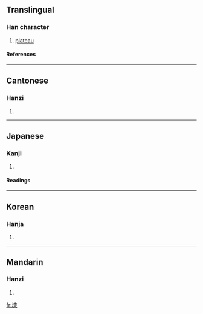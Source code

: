==Translingual==
===Han character===
{{Han char|rn=32|rad=土|as=11|sn=14|four=4413<sub>4</sub>|canj=土大大大 (GKKK)}}
# [[plateau]]
====References====
{{Han ref|kx=0237.090|dkj=05401|dj=0475.160|hdz=10479.030|uh=587D|ud=22653|bh=B9D7|bd=47575}}
----
==Cantonese==
===Hanzi===
{{yue-hanzi|jyut=|y=song2}}
# {{defn|Cantonese}}
----
==Japanese==
===Kanji===
{{ja-kanji|grade=|rs=土11}}
# {{defn|Japanese}} 
====Readings====
{{ja-readings|on=[[そう]] (sō), [[しょう]] (shō)|kun=}}
----
==Korean==
===Hanja===
{{ko-hanja|hangeul=상|rv=sang|mr=sang}}
# {{defn|Korean}}
----
==Mandarin==
===Hanzi===
{{cmn-hanzi|pin=[[shuǎng]] ([[shuang3]])|wg=shuang<sup>3</sup>}}
# {{defn|Mandarin}}

[[fr:塽]]